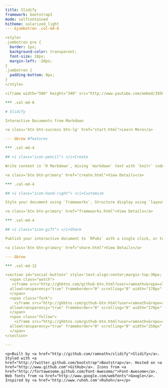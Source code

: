 ```yaml
---
title: Slidify
framework: bootstrap3
mode: selfcontained
hitheme: solarized_light
--- &jumbotron .col-md-6

<style>
.jumbotron pre {
  border: 1px;
  background-color: transparent;
  font-size: 18px;
  margin-left: -20px;
}
.jumbotron {
  padding-bottom: 0px;
}
</style>

<iframe width="500" height="340" src="http://www.youtube.com/embed/I95GOmLc7TA" frameborder="0" allowfullscreen></iframe>

*** .col-md-6

# Slidify

Interactive Documents from Markdown

<a class='btn btn-success btn-lg' href="start.html">Learn More</a>

--- &brow #features

*** .col-md-4

## <i class="icon-pencil"> </i>Create

Write content in `R Markdown`, mixing `markdown` text with `knitr` code chunks, and render it as an interactive web-ready HTML5 document.

<a class='btn btn-primary' href="create.html">View Details</a>

*** .col-md-4

## <i class="icon-hand-right"> </i>Customize

Style your document using `frameworks`. Structure display using `layouts`. Extend functionality using `widgets`

<a class='btn btn-primary' href="frameworks.html">View Details</a>

*** .col-md-4

## <i class="icon-gift"> </i>Share

Publish your interactive document to `RPubs` with a single click, or to `github` and `dropbox` with a few lines of code.

<a class='btn btn-primary' href="share.html">View Details</a>

--- &brow 

*** .col-md-12

<section id="social-buttons" style='text-align:center;margin-top:30px;'>
  <span class="watch">
   <iframe src="http://ghbtns.com/github-btn.html?user=ramnathv&repo=slidify&type=watch&count=true&size=large"
  allowtransparency="true" frameborder="0" scrolling="0" width="170px" height="30px"></iframe>
  </span>
  <span class="fork">
    <iframe src="http://ghbtns.com/github-btn.html?user=ramnathv&repo=slidify&type=fork&count=true&size=large"
  allowtransparency="true" frameborder="0" scrolling="0" width="170px" height="30px"></iframe>
  </span>
  <span class="follow">
    <iframe src="http://ghbtns.com/github-btn.html?user=ramnathv&repo=slidify&type=follow&count=true&size=large"
  allowtransparency="true" frameborder="0" scrolling="0" width="250px" height="30px"></iframe>
  </span>
</section>

---
```


<div id='footer'>
  <div class='container'>
    <p>Built by <a href="http://github.com/ramnathv/slidify">Slidify</a>. Styled with <a href="http://twitter.github.com/bootstrap">Bootstrap</a>. Hosted on <a href="http://www.github.com">GitHub</a>. Icons from <a href="http://fortawesome.github.com/Font-Awesome/">Font-Awesome</a>. Web fonts from <a href="http://www.google.com/webfonts">Google</a>. Inspired by <a href='http://www.ruhoh.com'>Ruhoh</a></p> 
  </div>
</div>
 

